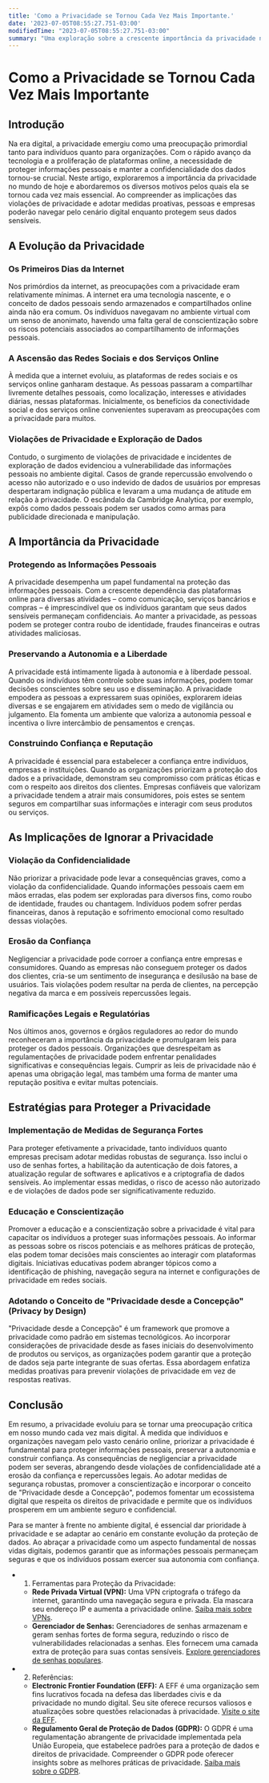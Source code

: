 ```yaml
---
title: 'Como a Privacidade se Tornou Cada Vez Mais Importante.'
date: '2023-07-05T08:55:27.751-03:00'
modifiedTime: "2023-07-05T08:55:27.751-03:00"
summary: "Uma exploração sobre a crescente importância da privacidade no mundo digital atual, enfatizando a necessidade de proteger as informações pessoais e preservar a autonomia."
---
```


# Como a Privacidade se Tornou Cada Vez Mais Importante

## Introdução

Na era digital, a privacidade emergiu como uma preocupação primordial tanto para indivíduos quanto para organizações. Com o rápido avanço da tecnologia e a proliferação de plataformas online, a necessidade de proteger informações pessoais e manter a confidencialidade dos dados tornou-se crucial. Neste artigo, exploraremos a importância da privacidade no mundo de hoje e abordaremos os diversos motivos pelos quais ela se tornou cada vez mais essencial. Ao compreender as implicações das violações de privacidade e adotar medidas proativas, pessoas e empresas poderão navegar pelo cenário digital enquanto protegem seus dados sensíveis.

## A Evolução da Privacidade

### Os Primeiros Dias da Internet

Nos primórdios da internet, as preocupações com a privacidade eram relativamente mínimas. A internet era uma tecnologia nascente, e o conceito de dados pessoais sendo armazenados e compartilhados online ainda não era comum. Os indivíduos navegavam no ambiente virtual com um senso de anonimato, havendo uma falta geral de conscientização sobre os riscos potenciais associados ao compartilhamento de informações pessoais.

### A Ascensão das Redes Sociais e dos Serviços Online

À medida que a internet evoluiu, as plataformas de redes sociais e os serviços online ganharam destaque. As pessoas passaram a compartilhar livremente detalhes pessoais, como localização, interesses e atividades diárias, nessas plataformas. Inicialmente, os benefícios da conectividade social e dos serviços online convenientes superavam as preocupações com a privacidade para muitos.

### Violações de Privacidade e Exploração de Dados

Contudo, o surgimento de violações de privacidade e incidentes de exploração de dados evidenciou a vulnerabilidade das informações pessoais no ambiente digital. Casos de grande repercussão envolvendo o acesso não autorizado e o uso indevido de dados de usuários por empresas despertaram indignação pública e levaram a uma mudança de atitude em relação à privacidade. O escândalo da Cambridge Analytica, por exemplo, expôs como dados pessoais podem ser usados como armas para publicidade direcionada e manipulação.

## A Importância da Privacidade

### Protegendo as Informações Pessoais

A privacidade desempenha um papel fundamental na proteção das informações pessoais. Com a crescente dependência das plataformas online para diversas atividades – como comunicação, serviços bancários e compras – é imprescindível que os indivíduos garantam que seus dados sensíveis permaneçam confidenciais. Ao manter a privacidade, as pessoas podem se proteger contra roubo de identidade, fraudes financeiras e outras atividades maliciosas.

### Preservando a Autonomia e a Liberdade

A privacidade está intimamente ligada à autonomia e à liberdade pessoal. Quando os indivíduos têm controle sobre suas informações, podem tomar decisões conscientes sobre seu uso e disseminação. A privacidade empodera as pessoas a expressarem suas opiniões, explorarem ideias diversas e se engajarem em atividades sem o medo de vigilância ou julgamento. Ela fomenta um ambiente que valoriza a autonomia pessoal e incentiva o livre intercâmbio de pensamentos e crenças.

### Construindo Confiança e Reputação

A privacidade é essencial para estabelecer a confiança entre indivíduos, empresas e instituições. Quando as organizações priorizam a proteção dos dados e a privacidade, demonstram seu compromisso com práticas éticas e com o respeito aos direitos dos clientes. Empresas confiáveis que valorizam a privacidade tendem a atrair mais consumidores, pois estes se sentem seguros em compartilhar suas informações e interagir com seus produtos ou serviços.

## As Implicações de Ignorar a Privacidade

### Violação da Confidencialidade

Não priorizar a privacidade pode levar a consequências graves, como a violação da confidencialidade. Quando informações pessoais caem em mãos erradas, elas podem ser exploradas para diversos fins, como roubo de identidade, fraudes ou chantagem. Indivíduos podem sofrer perdas financeiras, danos à reputação e sofrimento emocional como resultado dessas violações.

### Erosão da Confiança

Negligenciar a privacidade pode corroer a confiança entre empresas e consumidores. Quando as empresas não conseguem proteger os dados dos clientes, cria-se um sentimento de insegurança e desilusão na base de usuários. Tais violações podem resultar na perda de clientes, na percepção negativa da marca e em possíveis repercussões legais.

### Ramificações Legais e Regulatórias

Nos últimos anos, governos e órgãos reguladores ao redor do mundo reconheceram a importância da privacidade e promulgaram leis para proteger os dados pessoais. Organizações que desrespeitam as regulamentações de privacidade podem enfrentar penalidades significativas e consequências legais. Cumprir as leis de privacidade não é apenas uma obrigação legal, mas também uma forma de manter uma reputação positiva e evitar multas potenciais.

## Estratégias para Proteger a Privacidade

### Implementação de Medidas de Segurança Fortes

Para proteger efetivamente a privacidade, tanto indivíduos quanto empresas precisam adotar medidas robustas de segurança. Isso inclui o uso de senhas fortes, a habilitação da autenticação de dois fatores, a atualização regular de softwares e aplicativos e a criptografia de dados sensíveis. Ao implementar essas medidas, o risco de acesso não autorizado e de violações de dados pode ser significativamente reduzido.

### Educação e Conscientização

Promover a educação e a conscientização sobre a privacidade é vital para capacitar os indivíduos a proteger suas informações pessoais. Ao informar as pessoas sobre os riscos potenciais e as melhores práticas de proteção, elas podem tomar decisões mais conscientes ao interagir com plataformas digitais. Iniciativas educativas podem abranger tópicos como a identificação de phishing, navegação segura na internet e configurações de privacidade em redes sociais.

### Adotando o Conceito de "Privacidade desde a Concepção" (Privacy by Design)

"Privacidade desde a Concepção" é um framework que promove a privacidade como padrão em sistemas tecnológicos. Ao incorporar considerações de privacidade desde as fases iniciais do desenvolvimento de produtos ou serviços, as organizações podem garantir que a proteção de dados seja parte integrante de suas ofertas. Essa abordagem enfatiza medidas proativas para prevenir violações de privacidade em vez de respostas reativas.

## Conclusão

Em resumo, a privacidade evoluiu para se tornar uma preocupação crítica em nosso mundo cada vez mais digital. À medida que indivíduos e organizações navegam pelo vasto cenário online, priorizar a privacidade é fundamental para proteger informações pessoais, preservar a autonomia e construir confiança. As consequências de negligenciar a privacidade podem ser severas, abrangendo desde violações de confidencialidade até a erosão da confiança e repercussões legais. Ao adotar medidas de segurança robustas, promover a conscientização e incorporar o conceito de "Privacidade desde a Concepção", podemos fomentar um ecossistema digital que respeita os direitos de privacidade e permite que os indivíduos prosperem em um ambiente seguro e confidencial.

Para se manter à frente no ambiente digital, é essencial dar prioridade à privacidade e se adaptar ao cenário em constante evolução da proteção de dados. Ao abraçar a privacidade como um aspecto fundamental de nossas vidas digitais, podemos garantir que as informações pessoais permaneçam seguras e que os indivíduos possam exercer sua autonomia com confiança.

- 1. Ferramentas para Proteção da Privacidade:

  - **Rede Privada Virtual (VPN):** Uma VPN criptografa o tráfego da internet, garantindo uma navegação segura e privada. Ela mascara seu endereço IP e aumenta a privacidade online. [Saiba mais sobre VPNs](https://www.cnet.com/how-to/what-is-a-vpn-why-do-you-need-one-and-how-do-they-work/).
  - **Gerenciador de Senhas:** Gerenciadores de senhas armazenam e geram senhas fortes de forma segura, reduzindo o risco de vulnerabilidades relacionadas a senhas. Eles fornecem uma camada extra de proteção para suas contas sensíveis. [Explore gerenciadores de senhas populares](https://www.pcmag.com/picks/the-best-password-managers).

- 2. Referências:
  - **Electronic Frontier Foundation (EFF):** A EFF é uma organização sem fins lucrativos focada na defesa das liberdades civis e da privacidade no mundo digital. Seu site oferece recursos valiosos e atualizações sobre questões relacionadas à privacidade. [Visite o site da EFF](https://www.eff.org/).
  - **Regulamento Geral de Proteção de Dados (GDPR):** O GDPR é uma regulamentação abrangente de privacidade implementada pela União Europeia, que estabelece padrões para a proteção de dados e direitos de privacidade. Compreender o GDPR pode oferecer insights sobre as melhores práticas de privacidade. [Saiba mais sobre o GDPR](https://gdpr-info.eu/).
